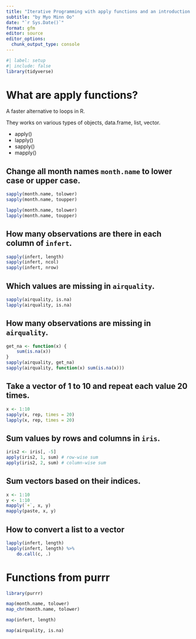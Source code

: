 ```yaml
---
title: "Iterative Programming with apply functions and an introduction to Purrr"
subtitle: "by Myo Minn Oo" 
date: "`r Sys.Date()`"
format: gfm
editor: source
editor_options: 
  chunk_output_type: console
---
```


```r
#| label: setup
#| include: false
library(tidyverse)
```


# What are apply functions? 

A faster alternative to loops in R. 

They works on various types of objects, data.frame, list, vector.

- apply()
- lapply()
- sapply()
- mapply()


## Change all month names `month.name` to lower case or upper case. 

```r
sapply(month.name, tolower)
sapply(month.name, toupper)

lapply(month.name, tolower)
lapply(month.name, toupper)
```


## How many observations are there in each column of `infert`. 

```r
sapply(infert, length)
sapply(infert, ncol)
sapply(infert, nrow)
```


## Which values are missing in `airquality`. 

```r
sapply(airquality, is.na)
lapply(airquality, is.na)
```


## How many observations are missing in `airquality`.

```r
get_na <- function(x) {
	sum(is.na(x))
}
sapply(airquality, get_na)
sapply(airquality, function(x) sum(is.na(x)))
```


## Take a vector of 1 to 10 and repeat each value 20 times. 

```r
x <- 1:10
sapply(x, rep, times = 20)
lapply(x, rep, times = 20)
```


## Sum values by rows and columns in `iris`. 

```r
iris2 <- iris[, -5]
apply(iris2, 1, sum) # row-wise sum
apply(iris2, 2, sum) # column-wise sum
```

## Sum vectors based on their indices. 

```r
x <- 1:10
y <- 1:10
mapply(`+`, x, y)
mapply(paste, x, y)
```


## How to convert a list to a vector
```r
lapply(infert, length) 
lapply(infert, length) %>% 
	do.call(c, .)
```
	



# Functions from purrr



```r
library(purrr)

map(month.name, tolower)
map_chr(month.name, tolower)

map(infert, length)

map(airquality, is.na)
```

